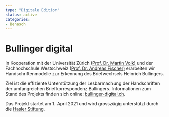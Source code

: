 ```yaml
---
type: "Digitale Edition"
status: active
categories:
- Benasch
---
```


# Bullinger digital

In Kooperation mit der Universität Zürich ([Prof. Dr. Martin Volk)](https://www.cl.uzh.ch/de/people/team/compling/volk.html) und der Fachhochschule Westschweiz ([Prof. Dr. Andreas Fischer)](https://icosys.ch/) erarbeiten wir Handschriftenmodelle zur Erkennung des Briefwechsels Heinrich Bullingers.

Ziel ist die effiziente Unterstützung der Lesbarmachung der Handschriften der umfangreichen Briefkorrespondenz Bullingers. Informationen zum Stand des Projekts finden sich online: [bullinger-digital.ch](http://bullinger-digital.ch/).

Das Projekt startet am 1. April 2021 und wird grosszügig unterstützt durch die [Hasler Stiftung](https://haslerstiftung.ch/).